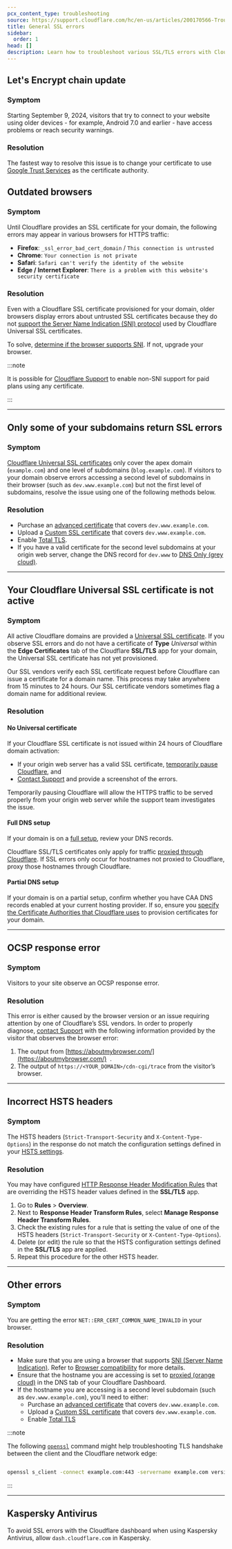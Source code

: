 ```yaml
---
pcx_content_type: troubleshooting
source: https://support.cloudflare.com/hc/en-us/articles/200170566-Troubleshooting-SSL-errors
title: General SSL errors
sidebar:
  order: 1
head: []
description: Learn how to troubleshoot various SSL/TLS errors with Cloudflare.
---
```



## Let's Encrypt chain update

### Symptom

Starting September 9, 2024, visitors that try to connect to your website using older devices - for example, Android 7.0 and earlier - have access problems or reach security warnings.

### Resolution

The fastest way to resolve this issue is to change your certificate to use [Google Trust Services](/ssl/reference/certificate-authorities/#google-trust-services) as the certificate authority.

## Outdated browsers

### Symptom

Until Cloudflare provides an SSL certificate for your domain, the following errors may appear in various browsers for HTTPS traffic:

- **Firefox**: `_ssl_error_bad_cert_domain` / `This connection is untrusted`
- **Chrome**: `Your connection is not private`
- **Safari**: `Safari can't verify the identity of the website`
- **Edge / Internet Explorer**: `There is a problem with this website's security certificate`

### Resolution

Even with a Cloudflare SSL certificate provisioned for your domain, older browsers display errors about untrusted SSL certificates because they do not [support the Server Name Indication (SNI) protocol](https://en.wikipedia.org/wiki/Server_Name_Indication#Support) used by Cloudflare Universal SSL certificates.

To solve, [determine if the browser supports SNI](https://caniuse.com/#feat=sni). If not, upgrade your browser.

:::note

It is possible for [Cloudflare Support](/support/contacting-cloudflare-support/) to enable non-SNI support for paid plans using any certificate.

:::

---

## Only some of your subdomains return SSL errors

### Symptom

[Cloudflare Universal SSL certificates](/ssl/edge-certificates/universal-ssl) only cover the apex domain (`example.com`) and one level of subdomains (`blog.example.com`). If visitors to your domain observe errors accessing a second level of subdomains in their browser (such as `dev.www.example.com`) but not the first level of subdomains, resolve the issue using one of the following methods below.

### Resolution

- Purchase an [advanced certificate](/ssl/edge-certificates/advanced-certificate-manager) that covers `dev.www.example.com`.
- Upload a [Custom SSL certificate](/ssl/edge-certificates/custom-certificates) that covers `dev.www.example.com`.
- Enable [Total TLS](/ssl/edge-certificates/additional-options/total-tls).
- If you have a valid certificate for the second level subdomains at your origin web server, change the DNS record for `dev.www` to [DNS Only (grey cloud)](/dns/proxy-status/).

---

## Your Cloudflare Universal SSL certificate is not active

### Symptom

All active Cloudflare domains are provided a [Universal SSL certificate](/ssl/edge-certificates/universal-ssl). If you observe SSL errors and do not have a certificate of **Type** *Universal* within the **Edge Certificates** tab of the Cloudflare **SSL/TLS** app for your domain, the Universal SSL certificate has not yet provisioned.

Our SSL vendors verify each SSL certificate request before Cloudflare can issue a certificate for a domain name. This process may take anywhere from 15 minutes to 24 hours. Our SSL certificate vendors sometimes flag a domain name for additional review.

### Resolution

#### No Universal certificate

If your Cloudflare SSL certificate is not issued within 24 hours of Cloudflare domain activation:

- If your origin web server has a valid SSL certificate, [temporarily pause Cloudflare](/fundamentals/setup/manage-domains/pause-cloudflare/), and
- [Contact Support](/support/contacting-cloudflare-support/) and provide a screenshot of the errors.

Temporarily pausing Cloudflare will allow the HTTPS traffic to be served properly from your origin web server while the support team investigates the issue.

#### Full DNS setup

If your domain is on a [full setup](/dns/zone-setups/full-setup/), review your DNS records.

Cloudflare SSL/TLS certificates only apply for traffic [proxied through Cloudflare](/dns/proxy-status/). If SSL errors only occur for hostnames not proxied to Cloudflare, proxy those hostnames through Cloudflare.

#### Partial DNS setup

If your domain is on a <GlossaryTooltip term="partial setup" link="/dns/zone-setups/partial-setup/">partial setup</GlossaryTooltip>, confirm whether you have CAA DNS records enabled at your current hosting provider. If so, ensure you [specify the Certificate Authorities that Cloudflare uses](/ssl/edge-certificates/caa-records/) to provision certificates for your domain.

---

## OCSP response error

### Symptom

Visitors to your site observe an OCSP response error.

### Resolution

This error is either caused by the browser version or an issue requiring attention by one of Cloudflare’s SSL vendors. In order to properly diagnose, [contact Support](/support/contacting-cloudflare-support/) with the following information provided by the visitor that observes the browser error:

1. The output from [https://aboutmybrowser.com/](https://aboutmybrowser.com/)  .
2. The output of `https://<YOUR_DOMAIN>/cdn-cgi/trace` from the visitor’s browser.

---

## Incorrect HSTS headers

### Symptom

The HSTS headers (`Strict-Transport-Security` and `X-Content-Type-Options`) in the response do not match the configuration settings defined in your [HSTS settings](/ssl/edge-certificates/additional-options/http-strict-transport-security/).

### Resolution

You may have configured [HTTP Response Header Modification Rules](/rules/transform/response-header-modification) that are overriding the HSTS header values defined in the **SSL/TLS** app.

1. Go to **Rules** > **Overview**.
2. Next to **Response Header Transform Rules**, select **Manage Response Header Transform Rules**.
3. Check the existing rules for a rule that is setting the value of one of the HSTS headers (`Strict-Transport-Security` or `X-Content-Type-Options`).
4. Delete (or edit) the rule so that the HSTS configuration settings defined in the **SSL/TLS** app are applied.
5. Repeat this procedure for the other HSTS header.

---

## Other errors

### Symptom

You are getting the error `NET::ERR_CERT_COMMON_NAME_INVALID` in your browser.

### Resolution

- Make sure that you are using a browser that supports [SNI (Server Name Indication)](https://www.cloudflare.com/learning/ssl/what-is-sni/). Refer to [Browser compatibility](/ssl/reference/browser-compatibility/) for more details.
- Ensure that the hostname you are accessing is set to [proxied (orange cloud)](/dns/proxy-status/) in the DNS tab of your Cloudflare Dashboard.
- If the hostname you are accessing is a second level subdomain (such as `dev.www.example.com`), you'll need to either:
  - Purchase an [advanced certificate](/ssl/edge-certificates/advanced-certificate-manager) that covers `dev.www.example.com`.
  - Upload a [Custom SSL certificate](/ssl/edge-certificates/custom-certificates) that covers `dev.www.example.com`.
  - Enable [Total TLS](/ssl/edge-certificates/additional-options/total-tls)

:::note

The following [`openssl`](https://www.openssl.org/) command might help troubleshooting TLS handshake between the client and the Cloudflare network edge:

```sh

openssl s_client -connect example.com:443 -servername example.com version

```

:::

---

## Kaspersky Antivirus

To avoid SSL errors with the Cloudflare dashboard when using Kaspersky
Antivirus, allow `dash.cloudflare.com` in Kaspersky.
